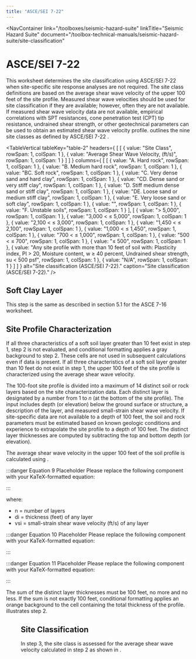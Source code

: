 ```yaml
---
title: "ASCE/SEI 7-22"
---
```



<NavContainer 
  link="/toolboxes/seismic-hazard-suite"
  linkTitle="Seismic Hazard Suite"
  document="/toolbox-technical-manuals/seismic-hazard-suite/site-classification"
></NavContainer>

# ASCE/SEI 7-22

This worksheet determines the site classification using ASCE/SEI 7-22 <Citation citationKey="ASCE2022" /> when site-specific site response analyses
are not required. The site class definitions are based on the average shear wave velocity of the upper 100 feet of the site profile. Measured shear
wave velocities should be used for site classification if they are available; however, often they are not available. If measured shear wave velocity
data are not available, empirical correlations with SPT resistances, cone penetration test (CPT) tip resistance, undrained shear strength, or other
geotechnical parameters can be used to obtain an estimated shear wave velocity profile. <TableReference tableKey="table-2" /> outlines the nine site
classes as defined by ASCE/SEI 7-22 <Citation citationKey="ASCE2022" />.

<TableVertical
  tableKey="table-2"
  headers={
[
    [
      { value: "Site Class", rowSpan: 1, colSpan: 1 },
      { value: "Average Shear Wave Velocity,  (ft/s)", rowSpan: 1, colSpan: 1 }
    ]
  ]
  }
  columns={
[
    [
      { value: "A. Hard rock", rowSpan: 1, colSpan: 1 },
      { value: "B. Medium hard rock", rowSpan: 1, colSpan: 1 },
      { value: "BC. Soft rock", rowSpan: 1, colSpan: 1 },
      { value: "C. Very dense sand and hard clay", rowSpan: 1, colSpan: 1 },
      { value: "CD. Dense sand or very stiff clay", rowSpan: 1, colSpan: 1 },
      { value: "D. Stiff medium dense sand or stiff clay", rowSpan: 1, colSpan: 1 },
      { value: "DE. Loose sand or medium stiff clay", rowSpan: 1, colSpan: 1 },
      { value: "E. Very loose sand or soft clay", rowSpan: 1, colSpan: 1 },
      { value: "", rowSpan: 1, colSpan: 1 },
      { value: "F. Unstable soils", rowSpan: 1, colSpan: 1 }
    ],
    [
      { value: "> 5,000", rowSpan: 1, colSpan: 1 },
      { value: "3,000 <  ≤ 5,000", rowSpan: 1, colSpan: 1 },
      { value: "2,100 <  ≤ 3,000", rowSpan: 1, colSpan: 1 },
      { value: "1,450 <  ≤ 2,100", rowSpan: 1, colSpan: 1 },
      { value: "1,000 <  ≤ 1,450", rowSpan: 1, colSpan: 1 },
      { value: "700 <  ≤ 1,000", rowSpan: 1, colSpan: 1 },
      { value: "500 <  ≤ 700", rowSpan: 1, colSpan: 1 },
      { value: "≤ 500", rowSpan: 1, colSpan: 1 },
      { value: "Any site profile with more than 10 feet of soil with: Plasticity index, PI > 20, Moisture content, w ≥ 40 percent, Undrained shear strength, su < 500 psf", rowSpan: 1, colSpan: 1 },
      { value: "N/A", rowSpan: 1, colSpan: 1 }
    ]
  ]
  }
  alt="Site classification (ASCE/SEI 7-22)."
  caption="Site classification (ASCE/SEI 7-22)."
/>

## Soft Clay Layer

This step is the same as described in section 5.1 for the ASCE 7-16 worksheet.

## Site Profile Characterization

If all three characteristics of a soft soil layer greater than 10 feet exist in step 1, step 2 is not evaluated, and conditional formatting applies a
gray background to step 2. These cells are not used in subsequent calculations even if data is present. If all three characteristics of a soft soil
layer greater than 10 feet do not exist in step 1, the upper 100 feet of the site profile is characterized using the average shear wave velocity.

The 100-foot site profile is divided into a maximum of 14 distinct soil or rock layers based on the site characterization data. Each distinct layer is
designated by a number from 1 to <em>n</em> (at the bottom of the site profile). The input includes depth (or elevation) below the ground surface or
structure, a description of the layer, and measured small-strain shear wave velocity. If site-specific data are not available to a depth of 100 feet,
the soil and rock parameters must be estimated based on known geologic conditions and experience to extrapolate the site profile to a depth of 100
feet. The distinct layer thicknesses are computed by subtracting the top and bottom depth (or elevation).

The average shear wave velocity in the upper 100 feet of the soil profile is calculated using <EquationReference equationKey="equation-8" />.

:::danger Equation 9 Placeholder
Please replace the following component with your KaTeX-formatted equation:

<Equation
  equationKey="equation-9"
  equation="INSERT EQUATION HERE IN KaTeX FORMAT"
/>
:::

where:

- n = number of layers
- di = thickness (feet) of any layer
- vsi = small-strain shear wave velocity (ft/s) of any layer

:::danger Equation 10 Placeholder
Please replace the following component with your KaTeX-formatted equation:

<Equation
  equationKey="equation-10"
  equation="INSERT EQUATION HERE IN KaTeX FORMAT"
/>
:::

:::danger Equation 11 Placeholder
Please replace the following component with your KaTeX-formatted equation:

<Equation
  equationKey="equation-11"
  equation="INSERT EQUATION HERE IN KaTeX FORMAT"
/>
:::

The sum of the distinct layer thicknesses must be 100 feet, no more and no less. If the sum is not exactly 100 feet, conditional formatting applies an
orange background to the cell containing the total thickness of the profile. <FigReference figKey="figure-14" /> illustrates step 2.

<Figure
  figKey="figure-14"
  src="figures/toolbox-technical-manuals/seismic-hazard-suite/site-classification/v1.0/figures/figure14.png"
  alt="Step 2 of ASCE 7-22 worksheet."
  caption="Step 2 of ASCE 7-22 worksheet."
/>

## Site Classification

In step 3, the site class is assessed for the average shear wave velocity calculated in step 2 as shown in <FigReference figKey="figure-15" />.

<Figure
  figKey="figure-15"
  src="figures/toolbox-technical-manuals/seismic-hazard-suite/site-classification/v1.0/figures/figure15.png"
  alt="Step 3 of ASCE 7-22 worksheet."
  caption="Step 3 of ASCE 7-22 worksheet."
/>

<CitationFootnote />
